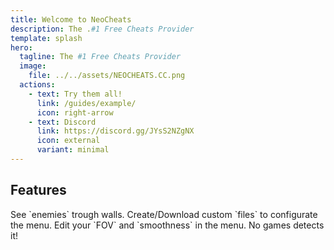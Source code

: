 ```yaml
---
title: Welcome to NeoCheats
description: The .#1 Free Cheats Provider
template: splash
hero:
  tagline: The #1 Free Cheats Provider
  image:
    file: ../../assets/NEOCHEATS.CC.png
  actions:
    - text: Try them all!
      link: /guides/example/
      icon: right-arrow
    - text: Discord
      link: https://discord.gg/JYsS2NZgNX
      icon: external
      variant: minimal
---
```



## Features

<CardGrid stagger>
	<Card title="ESP" icon="pencil">
		See `enemies` trough walls.
	</Card>
	<Card title="Create And Load Custom Configs" icon="add-document">
		Create/Download custom `files` to configurate the menu.
	</Card>
	<Card title="Customisable Aimbot" icon="setting">
		Edit your `FOV` and `smoothness` in the menu.
	</Card>
	<Card title="Undetectable!" icon="open-book">
		No games detects it!
	</Card>
</CardGrid>
